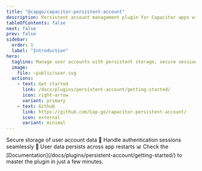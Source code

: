 ```yaml
---
title: "@capgo/capacitor-persistent-account"
description: Persistent account management plugin for Capacitor apps with secure storage, session handling, and user data persistence.
tableOfContents: false
next: false
prev: false
sidebar:
  order: 1
  label: "Introduction"
hero:
  tagline: Manage user accounts with persistent storage, secure session handling, and seamless authentication across app sessions.
  image:
    file: ~public/user.svg
  actions:
    - text: Get started
      link: /docs/plugins/persistent-account/getting-started/
      icon: right-arrow
      variant: primary
    - text: Github
      link: https://github.com/Cap-go/capacitor-persistent-account/
      icon: external
      variant: minimal
---
```



<CardGrid stagger>
  <Card title="Persistent storage" icon="rocket">
    Secure storage of user account data 💾
  </Card>
  <Card title="Session management" icon="key">
    Handle authentication sessions seamlessly 🔐
  </Card>
  <Card title="Data persistence" icon="database">
    User data persists across app restarts 📊
  </Card>
  <Card title="Comprehensive Documentation" icon="open-book">
    Check the [Documentation](/docs/plugins/persistent-account/getting-started/) to master the plugin in just a few minutes.
  </Card>
</CardGrid>